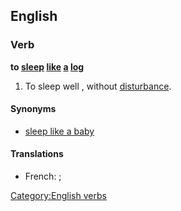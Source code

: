 ==English==

===Verb===
'''to [[sleep]] [[like]] [[a]] [[log]]'''

# {{simile}} To sleep well , without [[disturbance]].

====Synonyms====
*[[sleep like a baby]]

====Translations====
*French: {{t|fr|dormir comme un loir}}; {{t|fr|dormir comme une marmotte}}

[[Category:English verbs]]